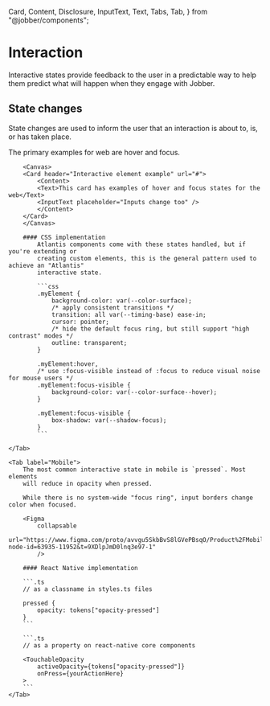   Card,
  Content,
  Disclosure,
  InputText,
  Text,
  Tabs,
  Tab,
} from "@jobber/components";

<Meta title="Design/Animation" />

# Interaction

Interactive states provide feedback to the user in a predictable way to help
them predict what will happen when they engage with Jobber.

## State changes

State changes are used to inform the user that an interaction is about to, is,
or has taken place.

<Tabs>
    <Tab label="Web">
        The primary examples for web are hover and focus.

        <Canvas>
        <Card header="Interactive element example" url="#">
            <Content>
            <Text>This card has examples of hover and focus states for the web</Text>
            <InputText placeholder="Inputs change too" />
            </Content>
        </Card>
        </Canvas>

        #### CSS implementation
            Atlantis components come with these states handled, but if you're extending or
            creating custom elements, this is the general pattern used to achieve an "Atlantis"
            interactive state.

            ```css
            .myElement {
                background-color: var(--color-surface);
                /* apply consistent transitions */
                transition: all var(--timing-base) ease-in;
                cursor: pointer;
                /* hide the default focus ring, but still support "high contrast" modes */
                outline: transparent;
            }

            .myElement:hover,
            /* use :focus-visible instead of :focus to reduce visual noise for mouse users */
            .myElement:focus-visible {
                background-color: var(--color-surface--hover);
            }

            .myElement:focus-visible {
                box-shadow: var(--shadow-focus);
            }
            ```

    </Tab>

    <Tab label="Mobile">
        The most common interactive state in mobile is `pressed`. Most elements
        will reduce in opacity when pressed.

        While there is no system-wide "focus ring", input borders change color when focused.

        <Figma
            collapsable
            url="https://www.figma.com/proto/avvgu5SkbBvS8lGVePBsqO/Product%2FMobile?node-id=63935-11952&t=9XDlpJmD0lnq3e97-1"
            />

        #### React Native implementation

        ```.ts
        // as a classname in styles.ts files

        pressed {
            opacity: tokens["opacity-pressed"]
        }
        ```

        ```.ts
        // as a property on react-native core components

        <TouchableOpacity
            activeOpacity={tokens["opacity-pressed"]}
            onPress={yourActionHere}
        >
        ```
    </Tab>

</Tabs>
